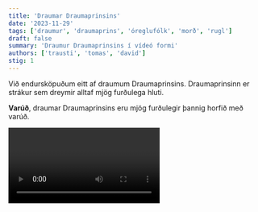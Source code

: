```yaml
---
title: 'Draumar Draumaprinsins'
date: '2023-11-29'
tags: ['draumur', 'draumaprins', 'óreglufólk', 'morð', 'rugl']
draft: false
summary: 'Draumur Draumaprinsins í vídeó formi'
authors: ['trausti', 'tomas', 'david']
stig: 1
---
```


Við endursköpuðum eitt af draumum Draumaprinsins.
Draumaprinsinn er strákur sem dreymir alltaf mjög furðulega hluti.


**Varúð**, draumar Draumaprinsins eru mjög furðulegir þannig horfið með varúð.


<Video id="ahVy0gR5eoU" />
